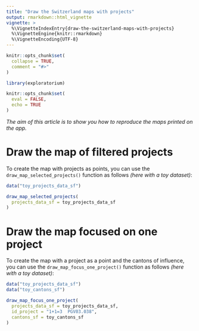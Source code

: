 ```yaml
---
title: "Draw the Switzerland maps with projects"
output: rmarkdown::html_vignette
vignette: >
  %\VignetteIndexEntry{draw-the-switzerland-maps-with-projects}
  %\VignetteEngine{knitr::rmarkdown}
  %\VignetteEncoding{UTF-8}
---
```


```r
knitr::opts_chunk$set(
  collapse = TRUE,
  comment = "#>"
)
```

```r
library(exploratorium)
```


```r
knitr::opts_chunk$set(
  eval = FALSE,
  echo = TRUE
)
```

*The aim of this article is to show you how to reproduce the maps printed on the app.*


# Draw the map of filtered projects

To create the map with projects as points, you can use the `draw_map_selected_projects()` function as follows *(here with a toy dataset)*:


  

```r
data("toy_projects_data_sf")

draw_map_selected_projects(
  projects_data_sf = toy_projects_data_sf
)
```

  

  

# Draw the map focused on one project

To create the map with a project as a point and the cantons of influence, you can use the `draw_map_focus_one_project()` function as follows *(here with a toy dataset)*:


  

```r
data("toy_projects_data_sf")
data("toy_cantons_sf")

draw_map_focus_one_project(
  projects_data_sf = toy_projects_data_sf,
  id_project = "1+1=3  PGV03.038",
  cantons_sf = toy_cantons_sf
)
```

  

  

